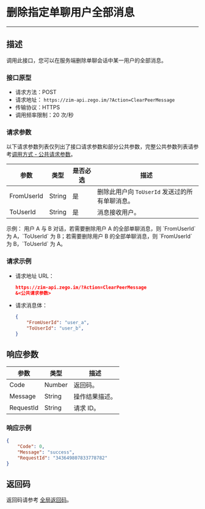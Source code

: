 

# 删除指定单聊用户全部消息

---

## 描述

调用此接口，您可以在服务端删除单聊会话中某一用户的全部消息。

### 接口原型
- 请求方法：POST
- 请求地址： `https://zim-api.zego.im/?Action=ClearPeerMessage`
- 传输协议：HTTPS
- 调用频率限制：20 次/秒

### 请求参数

以下请求参数列表仅列出了接口请求参数和部分公共参数，完整公共参数列表请参考[调用方式 - 公共请求参数](./../accessing-server-apis.mdx#公共请求参数)。

| 参数 | 类型 | 是否必选 | 描述 |
|------|------|----------|------|
| FromUserId | String | 是 | 删除此用户向 `ToUserId` 发送过的所有单聊消息。 |
| ToUserId | String | 是 | 消息接收用户。 |

<Note title="说明">
示例：  
用户 A 与 B 对话，若需要删除用户 A 的全部单聊消息，则 `FromUserId` 为 A，`ToUserId` 为 B；若需要删除用户 B 的全部单聊消息，则 `FromUserId` 为 B，`ToUserId` 为  A。
</Note>

### 请求示例

- 请求地址 URL：

  ```json
  https://zim-api.zego.im/?Action=ClearPeerMessage
  &<公共请求参数>
  ```

- 请求消息体：
  ```json
  {
      "FromUserId": "user_a",
      "ToUserId": "user_b",
  }
  ```
  
## 响应参数
| 参数 | 类型 | 描述 |
|------|------|------|
| Code | Number | 返回码。 |
| Message | String | 操作结果描述。 |
| RequestId | String | 请求 ID。 |

### 响应示例

```json
{
    "Code": 0,
    "Message": "success",
    "RequestId": "343649807833778782"
}
```

## 返回码

返回码请参考 [全局返回码](../return-codes.mdx)。